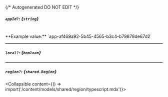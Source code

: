 {/* Autogenerated DO NOT EDIT  */}

##### `appId?`: *{`string`}*
<br/>
**Example value:** `app-af469a92-5b45-4565-b3c4-b79878de67d2`

---
##### `local?`: *{`boolean`}*

---
##### `region?`: *{`shared.Region`}*
<Collapsible content={() => import('/content/models/shared/region/typescript.mdx')}>
</Collapsible>

